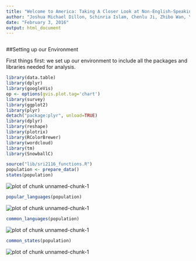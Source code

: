 ```yaml
---
title: "Welcome to America: Taking A Closer Look at Non-English-Speaking Immigrants in the ACS 2013"
author: "Joshua Michael Dillon, Schinria Islam, Chenlu Ji, Zhibo Wan, Yuan Zhao"
date: "February 3, 2016"
output: html_document
---
```



```r


```

##Setting up our Environment

First things first: we set up our environment to include all the packages and libraries needed for analysis.


```r
library(data.table)
library(dplyr)
library(googleVis)
op <- options(gvis.plot.tag='chart')
library(survey)
library(ggplot2)
library(plyr)
detach("package:plyr", unload=TRUE)
library(dplyr)
library(reshape)
library(plotrix)
library(RColorBrewer)
library(wordcloud)
library(tm)
library(SnowballC)
```

```r
source("lib/sri2116_functions.R")
population <- prepare_data()
states(population)

```
<p><img src="figs/states1.png" alt="plot of chunk unnamed-chunk-1"> </p>
```r
popular_languages(population)

```
<p><img src="figs/wordcloud.png" alt="plot of chunk unnamed-chunk-1"> </p>
```r
common_languages(population)
```
<p><img src="figs/common_lang.png" alt="plot of chunk unnamed-chunk-1"> </p>
```r
common_states(population)
```
<p><img src="figs/common_states.png" alt="plot of chunk unnamed-chunk-1"> </p>
```r

```

```r

```

```r

```

